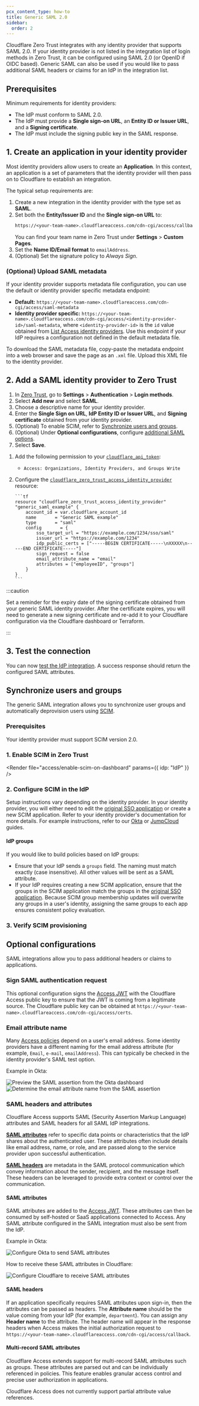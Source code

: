 ```yaml
---
pcx_content_type: how-to
title: Generic SAML 2.0
sidebar:
  order: 2
---
```



Cloudflare Zero Trust integrates with any identity provider that supports SAML 2.0. If your identity provider is not listed in the integration list of login methods in Zero Trust, it can be configured using SAML 2.0 (or OpenID if OIDC based). Generic SAML can also be used if you would like to pass additional SAML headers or claims for an IdP in the integration list.

## Prerequisites

Minimum requirements for identity providers:

- The IdP must conform to SAML 2.0.
- The IdP must provide a **Single sign-on URL**, an **Entity ID or Issuer URL**, and a **Signing certificate**.
- The IdP must include the signing public key in the SAML response.

## 1. Create an application in your identity provider

Most identity providers allow users to create an **Application**. In this context, an application is a set of parameters that the identity provider will then pass on to Cloudflare to establish an integration.

The typical setup requirements are:

1. Create a new integration in the identity provider with the type set as **SAML**.
2. Set both the **Entity/Issuer ID** and the **Single sign-on URL** to:
   ```txt
   https://<your-team-name>.cloudflareaccess.com/cdn-cgi/access/callback
   ```
   You can find your team name in Zero Trust under **Settings** > **Custom Pages**.
3. Set the **Name ID/Email format** to `emailAddress`.
4. (Optional) Set the signature policy to _Always Sign_.

### (Optional) Upload SAML metadata

If your identity provider supports metadata file configuration, you can use the default or identity provider specific metadata endpoint:

- **Default:** `https://<your-team-name>.cloudflareaccess.com/cdn-cgi/access/saml-metadata`
- **Identity provider specific:** `https://<your-team-name>.cloudflareaccess.com/cdn-cgi/access/<identity-provider-id>/saml-metadata`, where `<identity-provider-id>` is the `id` value obtained from [List Access identity providers](/api/resources/zero_trust/subresources/identity_providers/methods/list/). Use this endpoint if your IdP requires a configuration not defined in the default metadata file.

To download the SAML metadata file, copy-paste the metadata endpoint into a web browser and save the page as an `.xml` file. Upload this XML file to the identity provider.

## 2. Add a SAML identity provider to Zero Trust

<Tabs syncKey="dashPlusAPI"> <TabItem label="Dashboard">

1. In [Zero Trust](https://one.dash.cloudflare.com), go to **Settings** > **Authentication** > **Login methods**.
2. Select **Add new** and select **SAML**.
3. Choose a descriptive name for your identity provider.
4. Enter the **Single Sign on URL**, **IdP Entity ID or Issuer URL**, and **Signing certificate** obtained from your identity provider.
5. (Optional) To enable SCIM, refer to [Synchronize users and groups](#synchronize-users-and-groups).
6. (Optional) Under **Optional configurations**, configure [additional SAML options](#optional-configurations).
7. Select **Save**.

</TabItem> <TabItem label="Terraform (v5)">

1.  Add the following permission to your [`cloudflare_api_token`](https://registry.terraform.io/providers/cloudflare/cloudflare/latest/docs/resources/api_token):

	- `Access: Organizations, Identity Providers, and Groups Write`

2.  Configure the [`cloudflare_zero_trust_access_identity_provider`](https://registry.terraform.io/providers/cloudflare/cloudflare/latest/docs/resources/zero_trust_access_identity_provider) resource:

        ```tf
        resource "cloudflare_zero_trust_access_identity_provider" "generic_saml_example" {
        	account_id = var.cloudflare_account_id
        	name       = "Generic SAML example"
        	type       = "saml"
        	config 		 = {
        		sso_target_url = "https://example.com/1234/sso/saml"
        		issuer_url = "https://example.com/1234"
        		idp_public_certs = ["-----BEGIN CERTIFICATE-----\nXXXXX\n-----END CERTIFICATE-----"]
        		sign_request = false
        		email_attribute_name = "email"
        		attributes = ["employeeID", "groups"]
        	}
        }
        ```

</TabItem> </Tabs>

:::caution

Set a reminder for the expiry date of the signing certificate obtained from your generic SAML identity provider. After the certificate expires, you will need to generate a new signing certificate and re-add it to your Cloudflare configuration via the Cloudflare dashboard or Terraform.

:::

## 3. Test the connection

You can now [test the IdP integration](/cloudflare-one/identity/idp-integration/#test-idps-in-zero-trust). A success response should return the configured SAML attributes.

## Synchronize users and groups

The generic SAML integration allows you to synchronize user groups and automatically deprovision users using [SCIM](/cloudflare-one/identity/users/scim/).

### Prerequisites

Your identity provider must support SCIM version 2.0.

### 1. Enable SCIM in Zero Trust

<Render file="access/enable-scim-on-dashboard" params={{ idp: "IdP" }} />

### 2. Configure SCIM in the IdP

Setup instructions vary depending on the identity provider. In your identity provider, you will either need to edit the [original SSO application](#1-create-an-application-in-your-identity-provider) or create a new SCIM application. Refer to your identity provider's documentation for more details. For example instructions, refer to our [Okta](/cloudflare-one/identity/idp-integration/okta/#synchronize-users-and-groups) or [JumpCloud](/cloudflare-one/identity/idp-integration/jumpcloud-saml/#synchronize-users-and-groups) guides.

#### IdP groups

If you would like to build policies based on IdP groups:

- Ensure that your IdP sends a `groups` field. The naming must match exactly (case insensitive). All other values will be sent as a SAML attribute.
- If your IdP requires creating a new SCIM application, ensure that the groups in the SCIM application match the groups in the [original SSO application](/cloudflare-one/identity/idp-integration/generic-saml/#1-create-an-application-in-your-identity-provider). Because SCIM group membership updates will overwrite any groups in a user's identity, assigning the same groups to each app ensures consistent policy evaluation.

### 3. Verify SCIM provisioning

<Render file="access/verify-scim-provisioning" />

## Optional configurations

SAML integrations allow you to pass additional headers or claims to applications.

### Sign SAML authentication request

This optional configuration signs the [Access JWT](/cloudflare-one/identity/authorization-cookie/) with the Cloudflare Access public key to ensure that the JWT is coming from a legitimate source. The Cloudflare public key can be obtained at `https://<your-team-name>.cloudflareaccess.com/cdn-cgi/access/certs`.

### Email attribute name

Many [Access policies](/cloudflare-one/policies/access/) depend on a user's email address. Some identity providers have a different naming for the email address attribute (for example, `Email`, `e-mail`, `emailAddress`). This can typically be checked in the identity provider's SAML test option.

Example in Okta:

![Preview the SAML assertion from the Okta dashboard](~/assets/images/cloudflare-one/identity/saml-assertion.png)
![Determine the email attribute name from the SAML assertion](~/assets/images/cloudflare-one/identity/saml-attributes.png)

### SAML headers and attributes

Cloudflare Access supports SAML (Security Assertion Markup Language) attributes and SAML headers for all SAML IdP integrations.

[**SAML attributes**](#saml-attributes) refer to specific data points or characteristics that the IdP shares about the authenticated user. These attributes often include details like email address, name, or role, and are passed along to the service provider upon successful authentication.

[**SAML headers**](#saml-headers) are metadata in the SAML protocol communication which convey information about the sender, recipient, and the message itself. These headers can be leveraged to provide extra context or control over the communication.

#### SAML attributes

SAML attributes are added to the [Access JWT](/cloudflare-one/identity/authorization-cookie/). These attributes can then be consumed by self-hosted or SaaS applications connected to Access. Any SAML attribute configured in the SAML integration must also be sent from the IdP.

Example in Okta:

![Configure Okta to send SAML attributes](~/assets/images/cloudflare-one/identity/attribute-statements.png)

How to receive these SAML attributes in Cloudflare:

![Configure Cloudflare to receive SAML attributes](~/assets/images/cloudflare-one/identity/attributes-cloudflare.png)

#### SAML headers

If an application specifically requires SAML attributes upon sign-in, then the attributes can be passed as headers. The **Attribute name** should be the value coming from your IdP (for example, `department`). You can assign any **Header name** to the attribute. The header name will appear in the response headers when Access makes the initial authorization request to `https://<your-team-name>.cloudflareaccess.com/cdn-cgi/access/callback`.

#### Multi-record SAML attributes

Cloudflare Access extends support for multi-record SAML attributes such as groups. These attributes are parsed out and can be individually referenced in policies. This feature enables granular access control and precise user authorization in applications.

Cloudflare Access does not currently support partial attribute value references.
